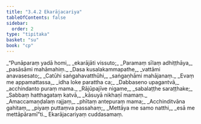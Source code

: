 ```yaml
---
title: "3.4.2 Ekarājacariya"
tableOfContents: false
sidebar:
  order: 2
type: "tipitaka"
basket: "su"
book: "cp"
---
```



<DynamicBreadcrumb />

<Division number="114" book="cp">

<Paragraph number="395" type="verses" book="cp">
_“Punāparaṃ yadā homi,_  
_ekarājāti vissuto;_  
_Paramaṃ sīlaṃ adhiṭṭhāya,_  
_pasāsāmi mahāmahiṃ._  

</Paragraph>

</Division>
<Division number="115" book="cp">

<Paragraph number="396" type="verses" book="cp">
_Dasa kusalakammapathe,_  
_vattāmi anavasesato;_  
_Catūhi saṅgahavatthūhi,_  
_saṅgaṇhāmi mahājanaṃ._  

</Paragraph>

</Division>
<Division number="116" book="cp">

<Paragraph number="397" type="verses" book="cp">
_Evaṃ me appamattassa,_  
_idha loke parattha ca;_  
_Dabbaseno upagantvā,_  
_acchindanto puraṃ mama._  

</Paragraph>

</Division>
<Division number="117" book="cp">

<Paragraph number="398" type="verses" book="cp">
_Rājūpajīve nigame,_  
_sabalaṭṭhe saraṭṭhake;_  
_Sabbaṃ hatthagataṃ katvā,_  
_kāsuyā nikhaṇī mamaṃ._  

</Paragraph>

</Division>
<Division number="118" book="cp">

<Paragraph number="399" type="verses" book="cp">
_Amaccamaṇḍalaṃ rajjaṃ,_  
_phītaṃ antepuraṃ mama;_  
_Acchinditvāna gahitaṃ,_  
_piyaṃ puttaṃva passahaṃ;_  
_Mettāya me samo natthi,_  
_esā me mettāpāramī”ti._  


</Paragraph>
</Division>

<Paragraph number="400" type="center" book="cp">
Ekarājacariyaṃ cuddasamaṃ.
</Paragraph>